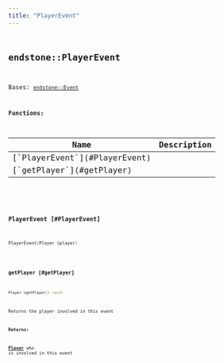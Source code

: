 ```yaml
---
title: "PlayerEvent"
---
```


## <code className="doc-symbol doc-symbol-class"/> endstone::PlayerEvent

Bases: [`endstone::Event`](event)
















**Functions:**

<table>
<thead>
   <tr>
      <th>Name</th>
      <th>Description</th>
   </tr>
</thead>
<tbody>
<tr key="classendstone_1_1_player_event_1a244b2be43274af72138b157f63455419">
    <td>[`PlayerEvent`](#PlayerEvent)</td>
    <td></td>
</tr>
<tr key="classendstone_1_1_player_event_1a3ad904b05886ce30c7299500d9a57fdb">
    <td>[`getPlayer`](#getPlayer)</td>
    <td></td>
</tr>
</tbody>
</table>

### <code className="doc-symbol doc-symbol-function"/> PlayerEvent [#PlayerEvent]

```cpp
PlayerEvent(Player &player)
```
### <code className="doc-symbol doc-symbol-function"/> getPlayer [#getPlayer]

```cpp
Player &getPlayer() const
```


Returns the player involved in this event




**Returns:**

[**Player**](classendstone_1_1_player.md) who is involved in this event 





        